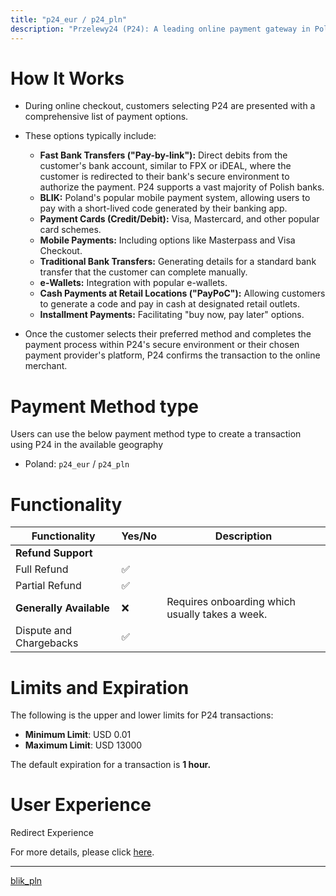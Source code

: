 ```yaml
---
title: "p24_eur / p24_pln"
description: "Przelewy24 (P24): A leading online payment gateway in Poland, offering a wide array of payment methods to facilitate online transactions."
---
```


# How It Works

* During online checkout, customers selecting P24 are presented with a comprehensive list of payment options.

* These options typically include:

  * **Fast Bank Transfers ("Pay-by-link"):** Direct debits from the customer's bank account, similar to FPX or iDEAL, where the customer is redirected to their bank's secure environment to authorize the payment. P24 supports a vast majority of Polish banks.
  * **BLIK:** Poland's popular mobile payment system, allowing users to pay with a short-lived code generated by their banking app.
  * **Payment Cards (Credit/Debit):** Visa, Mastercard, and other popular card schemes.
  * **Mobile Payments:** Including options like Masterpass and Visa Checkout.
  * **Traditional Bank Transfers:** Generating details for a standard bank transfer that the customer can complete manually.
  * **e-Wallets:** Integration with popular e-wallets.
  * **Cash Payments at Retail Locations ("PayPoC"):** Allowing customers to generate a code and pay in cash at designated retail outlets.
  * **Installment Payments:** Facilitating "buy now, pay later" options.

* Once the customer selects their preferred method and completes the payment process within P24's secure environment or their chosen payment provider's platform, P24 confirms the transaction to the online merchant.

# Payment Method type

Users can use the below payment method type to create a transaction using P24 in the available geography

* Poland: `p24_eur` / `p24_pln`

# Functionality

| Functionality           | Yes/No | Description                                     |
| ----------------------- | ------ | ----------------------------------------------- |
| **Refund Support**      |        |                                                 |
| Full Refund             | ✅      |                                                 |
| Partial Refund          | ✅      |                                                 |
| **Generally Available** | ❌      | Requires onboarding which usually takes a week. |
| Dispute and Chargebacks | ✅      |                                                 |

# Limits and Expiration

The following is the upper and lower limits for P24 transactions:

* **Minimum Limit**: USD 0.01
* **Maximum Limit**: USD 13000

The default expiration for a transaction is **1 hour.**

# User Experience

Redirect Experience

For more details, please click [here](https://tazapay.com/payment-methods/p24).

***

[blik\_pln](/docs/blik_pln-1)
